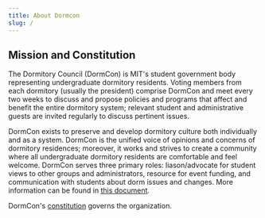 ```yaml
---
title: About Dormcon
slug: /
---
```


## Mission and Constitution

The Dormitory Council (DormCon) is MIT's student government body representing undergraduate dormitory residents. Voting members from each dormitory (usually the president) comprise DormCon and meet every two weeks to discuss and propose policies and programs that affect and benefit the entire dormitory system; relevant student and administrative guests are invited regularly to discuss pertinent issues.

DormCon exists to preserve and develop dormitory culture both individually and as a system. DormCon is the unified voice of opinions and concerns of dormitory residences; moreover, it works and strives to create a community where all undergraduate dormitory residents are comfortable and feel welcome. DormCon serves three primary roles: liason/advocate for student views to other groups and administrators, resource for event funding, and communication with students about dorm issues and changes. More information can be found in [this document](/pdf/dormcon_roles.pdf).

DormCon's [constitution](/pdf/constitution.pdf) governs the organization.